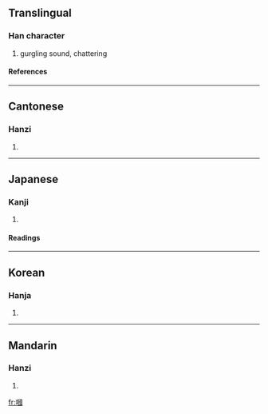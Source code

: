 {{see|啯}}

==Translingual==
===Han character===
{{Han char|rn=30|rad=口|as=11|sn=14|four=6600<sub>0</sub>|canj=口田戈一 (RWIM)}}
# gurgling sound, chattering
====References====
{{Han ref|kx=0206.010|dkj=04197|dj=0428.210|hdz=10676.090|uh=5613|ud=22035|bh=E14F|bd=57679}}
----
==Cantonese==
===Hanzi===
{{yue-hanzi|jyut=|y=gwok3}}
# {{defn|Cantonese}}
----
==Japanese==
===Kanji===
{{ja-kanji|grade=|rs=口11}}
# {{defn|Japanese}} 
====Readings====
{{ja-readings|on=[[かく]] (kaku), [[きょく]] (kyoku)|kun=}}
----
==Korean==
===Hanja===
{{ko-hanja|hangeul=괵|rv=goek|mr=koek}}
# {{defn|Korean}}
----
==Mandarin==
===Hanzi===
{{cmn-hanzi|pin=[[guo]] ([[guo5]])|wg=kuo<sup>5</sup>}}
# {{defn|Mandarin}}

[[fr:嘓]]